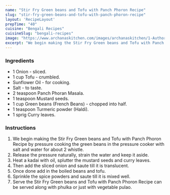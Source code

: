 ---
name: "Stir Fry Green beans and Tofu with Panch Phoron Recipe"
slug: "stir-fry-green-beans-and-tofu-with-panch-phoron-recipe"
layout: 'RecipeLayout'
prepTime: "40"
cuisine: "Bengali Recipes"
cuisineSlug: "bengali-recipes"
image: "https://www.archanaskitchen.com/images/archanaskitchen/1-Author/sibyl_sunitha/Stir_Fry_Green_beans_and_Tofu_with_Panch_Phoron_Recipe_.jpg"
excerpt: "We begin making the Stir Fry Green beans and Tofu with Panch Phoron Recipe by pressure cooking the green beans in the pressure cooker with salt and water for about 2 whistle"
---

### Ingredients

- 1 Onion - sliced.
- 1 cup Tofu - crumbled.
- Sunflower Oil - for cooking.
- Salt - to taste.
- 2 teaspoon Panch Phoran Masala.
- 1 teaspoon Mustard seeds.
- 1 cup Green beans (French Beans) - chopped into half.
- 1 teaspoon Turmeric powder (Haldi).
- 1 sprig Curry leaves.

### Instructions

1. We begin making the Stir Fry Green beans and Tofu with Panch Phoron Recipe by pressure cooking the green beans in the pressure cooker with salt and water for about 2 whistle.
1. Release the pressure naturally, strain the water and keep it aside.
1. Heat a kadai with oil, splutter the mustard seeds and curry leaves.
1. Then add the sliced onion and saute till it is translucent.
1. Once done add in the boiled beans and tofu.
1. Sprinkle the spice powders and saute till it is mixed well.
1. Serve the Stir Fry Green beans and Tofu with Panch Phoron Recipe can be served along with phulka or just with vegetable pulao.
